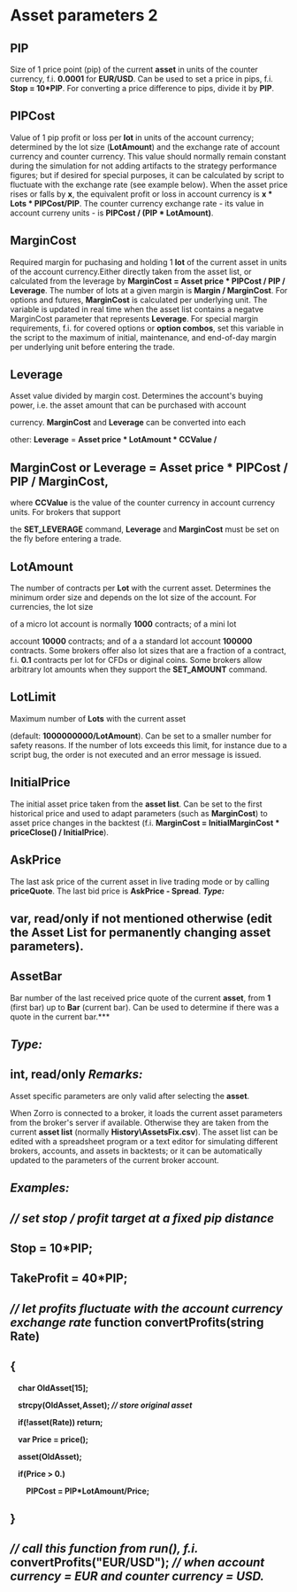# ﻿Asset parameters 2 

## PIP 

Size of 1 price point (pip) of the current **asset** in units of the counter currency, f.i. **0.0001** for **EUR/USD**. Can be used to set a price in pips, f.i. **Stop = 10\*PIP**. For converting a price difference to pips, divide it by **PIP**.

## PIPCost 

Value of 1 pip profit or loss per **lot** in units of the account currency; determined by the lot size (**LotAmount**) and the exchange rate of account currency and counter currency. This value should normally remain constant during the simulation for not adding artifacts to the strategy performance figures; but if desired for special purposes, it can be calculated by script to fluctuate with the exchange rate (see example below). When the asset price rises or falls by **x**, the equivalent profit or loss in account currency is **x \* Lots \* PIPCost/PIP**. The counter currency exchange rate - its value in account curreny units - is **PIPCost / (PIP \* LotAmount)**.

## MarginCost 

Required margin for puchasing and holding 1 **lot** of the current asset in units of the account currency.Either directly taken from the asset list, or calculated from the leverage by **MarginCost = Asset price \* PIPCost / PIP / Leverage**. The number of lots at a given margin is **Margin / MarginCost**. For options and futures, **MarginCost** is calculated per underlying unit. The variable is updated in real time when the asset list contains a negatve MarginCost parameter that represents **Leverage**. For special margin requirements, f.i. for covered options or **option combos**, set this variable in the script to the maximum of initial, maintenance, and end-of-day margin per underlying unit before entering the trade.

## Leverage 

Asset value divided by margin cost. Determines the account's buying power, i.e. the asset amount that can be purchased with account 

currency. **MarginCost** and **Leverage** can be converted into each 

other:  **Leverage** = **Asset price \* LotAmount \* CCValue /** 

## MarginCost or Leverage = Asset price \* PIPCost / PIP / MarginCost, 

where **CCValue** is the value of the counter currency in account currency units. For brokers that support 

the **SET\_LEVERAGE** command, **Leverage** and **MarginCost** must be set on the fly before entering a trade.

## LotAmount 

The number of contracts per **Lot** with the current asset. Determines the minimum order size and depends on the lot size of the account. For currencies, the lot size 

of a micro lot account is normally **1000** contracts; of a mini lot 

account **10000** contracts; and of a a standard lot account **100000** contracts. Some brokers offer also lot sizes that are a fraction of a contract, f.i. **0.1** contracts per lot for CFDs or diginal coins. Some brokers allow arbitrary lot amounts when they support the **SET\_AMOUNT** command.

## LotLimit 

Maximum number of **Lots** with the current asset 

(default: **1000000000/LotAmount**). Can be set to a smaller number for safety reasons. If the number of lots exceeds this limit, for instance due to a script bug, the order is not executed and an error message is issued.

## InitialPrice 

The initial asset price taken from the **asset list**. Can be set to the first historical price and used to adapt parameters (such as **MarginCost**) to asset price changes in the backtest (f.i. **MarginCost = InitialMarginCost \* priceClose() / InitialPrice**). 

## AskPrice 

The last ask price of the current asset in live trading mode or by calling **priceQuote**. The last bid price is **AskPrice - Spread**. ***Type:*** 

## var, read/only if not mentioned otherwise (edit the Asset List for permanently changing asset parameters). 

## AssetBar 

Bar number of the last received price quote of the current **asset**, from **1** (first bar) up to **Bar** (current bar). Can be used to determine if there was a quote in the current bar.*** 

## *Type:* 

## int, read/only *Remarks:* 

Asset specific parameters are only valid after selecting the **asset**. 

When Zorro is connected to a broker, it loads the current asset parameters from the broker's server if available. Otherwise they are taken from the current **asset list** (normally **History\AssetsFix.csv**). The asset list can be edited with a spreadsheet program or a text editor for simulating different brokers, accounts, and assets in backtests; or it can be automatically updated to the parameters of the current broker account. 

## *Examples:* 

## *// set stop / profit target at a fixed pip distance* 

## Stop = 10\*PIP; 

## TakeProfit = 40\*PIP; 

## *// let profits fluctuate with the account currency* *exchange rate* function convertProfits(string Rate) 

## { 

`  `**char OldAsset[15];**  

`  `**strcpy(OldAsset,Asset); *// store original asset*** 

`  `**if(!asset(Rate)) return;** 

`  `**var Price = price();** 

`  `**asset(OldAsset);** 

`  `**if(Price > 0.)** 

`    `**PIPCost = PIP\*LotAmount/Price;** 

## } 

## *// call this function from run(), f.i.*  convertProfits("EUR/USD"); *// when account currency = EUR and counter currency = USD.*

